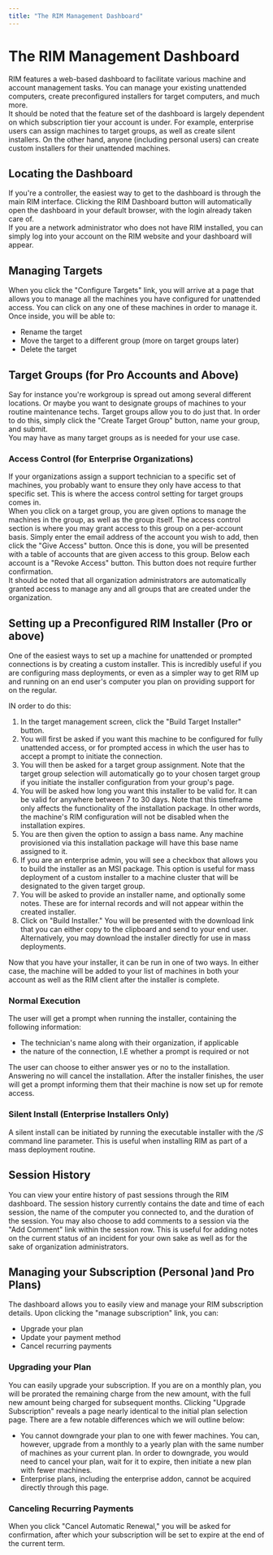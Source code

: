 ```yaml
---
title: "The RIM Management Dashboard"
---
```



# The RIM Management Dashboard
RIM features a  web-based dashboard to facilitate various machine and account management tasks. You can manage your existing unattended computers, create preconfigured installers for target computers, and much more.  
It should be noted that the feature set of the dashboard is largely dependent on which subscription tier your account is under. For example, enterprise users can assign machines to target groups, as well as create silent installers. On the other hand, anyone (including personal users) can create custom installers for their unattended machines.
## Locating the Dashboard
If you're a controller, the easiest way to get to the dashboard is through the main RIM interface. Clicking the RIM Dashboard button will automatically open the dashboard in your default browser, with the login already taken care of.  
If you are a network administrator who does not have RIM installed, you can simply log into your account on the RIM website and your dashboard will appear.
## Managing Targets
When you click the "Configure Targets" link, you will arrive at a page that allows you to manage all the machines you have configured for unattended access. You can click on any one of these machines in order to manage it. Once inside, you will be able to:
* Rename the target
* Move the target to a different group (more on target groups later)
* Delete the target

## Target Groups (for Pro Accounts and Above)
Say for instance you're workgroup is spread out among several different locations. Or maybe you want to designate groups of machines to your routine maintenance techs. Target groups allow you to do just that. In order to do this, simply click the "Create Target Group" button, name your group, and submit.  
You may have as many target groups as is needed for your use case. 
### Access Control (for Enterprise Organizations)
If your organizations assign a support technician to a specific set of machines, you probably want to ensure they only have access to that specific set. This is where the access control setting for target groups comes in.  
When you click on a target group, you are given options to manage the machines in the group, as well as the group itself. The access control section is where you may grant access to this group on a per-account basis. Simply enter the email address of the account you wish to add, then click the "Give Access" button. Once this is done, you will be presented with a table of accounts that are given access to this group. Below each account is a "Revoke Access" button. This button does not require further confirmation.  
It should be noted that all organization administrators are automatically granted access to manage any and all groups that are created under the organization.
## Setting up a Preconfigured RIM Installer (Pro or above)
One of the easiest ways to set up a machine for unattended or prompted connections is by creating a custom installer. This is incredibly useful if you are configuring mass deployments, or even as a simpler way to get RIM up and running on an end user's computer you plan on providing support for on the regular.

IN order to do this:
1. In the target management screen, click the "Build Target Installer" button.
1. You will first be asked if you want this machine to be configured for fully unattended access, or for prompted access in which the user has to accept a prompt to initiate the connection.
1. You will then be asked for a target group assignment. Note that the target group selection will automatically go to your chosen target group if you initiate the installer configuration from your group's page.
1. You will be asked how long you want this installer to be valid for. It can be valid for anywhere between 7 to 30 days. Note that this timeframe only affects the functionality of the installation package. In other words, the machine's RIM configuration will not be disabled when the installation expires.
1. You are then given the option to assign a bass name. Any machine provisioned via this installation package will have this base name assigned to it.
1. If you are an enterprise admin, you will see a checkbox that allows you to build the installer as an MSI package. This option is useful for mass deployment of a custom installer to a machine cluster that will be designated to the given target group.
1. You will be asked to provide an installer name, and optionally some notes. These are for internal records and will not appear within the created installer.
1. Click on "Build Installer." You will be presented with the download link that you can either copy to the clipboard and send to your end user. Alternatively, you may download the installer directly for use in mass deployments.

Now that you have your installer, it can be run in one of two ways. In either case, the machine will be added to your list of machines in both your account as well as the RIM client after the installer is complete.
### Normal Execution
The user will get a prompt when running the installer, containing the following information:
* The technician's name along with their organization, if applicable
* the nature of the connection, I.E whether a prompt is required or not

The user can choose to either answer yes or no to the installation. Answering no will cancel the installation. After the installer finishes, the user will get a prompt informing them that their machine is now set up for remote access.
### Silent Install (Enterprise Installers Only)
A silent install can be initiated by running the executable installer with the */S* command line parameter. This is useful when installing RIM as part of a mass deployment routine.
## Session History
You can view your entire history of past sessions through the RIM dashboard. The session history currently contains the date and time of each session, the name of the computer you connected to, and the duration of the session. You may also choose to add comments to a session via the "Add Comment" link within the session row. This is useful for adding notes on the current status of an incident for your own sake as well as for the sake of organization administrators.
## Managing your Subscription (Personal )and Pro Plans)
The dashboard allows you to easily view and manage your RIM subscription details. Upon clicking the "manage subscription" link, you can:
* Upgrade your plan
* Update your payment method
* Cancel recurring payments

### Upgrading your Plan
You can easily upgrade your subscription. If you are on a monthly plan, you will be prorated the remaining charge from the new amount, with the full new amount being charged for subsequent months. Clicking "Upgrade Subscription" reveals a page nearly identical to the initial plan selection page. There are a few notable differences which we will outline below:
* You cannot downgrade your plan to one with fewer machines. You can, however, upgrade from a monthly to a yearly plan with the same number of machines as your current plan. In order to downgrade, you would need to cancel your plan, wait for it to expire, then initiate a new plan with fewer machines.
* Enterprise plans, including the enterprise addon, cannot be acquired directly through this page.

### Canceling Recurring Payments
When you click "Cancel Automatic Renewal," you will be asked for confirmation, after which your subscription will be set to expire at the end of the current term.
